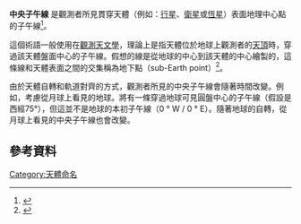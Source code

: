 {{distinguish|本初子午線}}

'''中央子午線''' 是觀測者所見貫穿天體（例如：[[行星|行星]]、[[衛星|衛星]]或[[恆星|恆星]]）表面地理中心點的子午線<ref> {{cite book |last= Meeus |first= Jean |title= Astronomical Algorithms, Second Edition |date= 1998 }} </ref>。

這個術語一般使用在[[觀測天文學|觀測天文學]]，理論上是指天體位於地球上觀測者的[[天頂|天頂]]時，穿過該天體盤面中心的子午線。假想的線是從地球的中心到該天體的中心繪製的，這條線和天體表面之間的交集稱為地下點（sub-Earth point）<ref>{{cite book|last=United States Naval Observatory|title=Astronomical Almanac 2008}}</ref>。

由於天體自轉和軌道對齊的方式，觀測者所見的中央子午線會隨著時間改變。例如，考慮從月球上看見的地球。將有一條穿過地球可見圓盤中心的子午線（假設是西經75°），但這並不是地球的本初子午線（0 ° W / 0 ° E）。隨著地球的自轉，從月球上看見的中央子午線也會改變。

== 參考資料 ==
{{reflist}}

[[Category:天體命名|Category:天體命名]]

{{astronomy-stub}}